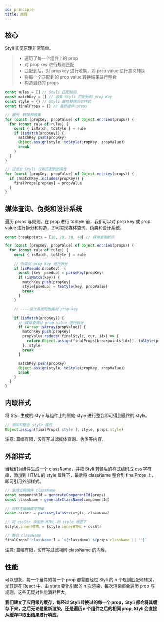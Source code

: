 ```yaml
---
id: principle
title: 原理
---
```


## 核心

Styli 实现原理非常简单。

> - 遍历了每一个组件上的 prop
> - 对 prop key 进行规则匹配
> - 匹配到后，对 prop key 进行收集，对 prop value 进行意义转换
> - 将每一个匹配到的 prop value 转换结果进行整合
> - 构造最终的 props

```ts
const rules = [] // Styli 匹配规则
const matchKey = [] // 收集 Styli 匹配到的 prop Key
const style = {} // Styli 属性转换后的样式
const finalProps = {} // 最终组件 props

// 遍历、转换和收集
for (const [propKey, propValue] of Object.entries(props)) {
  for (const rule of rules) {
    const { isMatch, toStyle } = rule
    if (isMatch(propKey)) {
      matchKey.push(propKey)
      Object.assign(style, toStyle(propKey, propValue))
      break
    }
  }
}

// 过滤出 Styli 没有匹配到的属性
for (const [propKey, propValue] of Object.entries(props)) {
  if (!matchKey.includes(propKey)) {
    finalProps[propKey] = propValue
  }
}
```

## 媒体查询、伪类和设计系统

遍历 props 与规则，在 prop 进行 toStyle 前，我们可以对 prop key 或 prop value 进行拆分和构造，即可实现媒体查询、伪类和设计系统。

```ts
const breakpoints = [10, 20, 30, 40] // 媒体查询断点

for (const [propKey, propValue] of Object.entries(props)) {
  for (const rule of rules) {
    const { isMatch, toStyle } = rule

    // 伪类对 prop key 进行拆分
    if (isPseudo(propKey)) {
      const [key, pseduo] = parseKey(propKey)
      if (isMatch(key)) {
        matchKey.push(propKey)
        style[pseduo] = toStyle(key, propValue)
        break
      }
    }

    // ----设计系统同伪类对 prop key

    if (isMatch(propKey)) {
      // 媒体查询对 prop value 进行拆分
      if (Array.isArray(propValue)) {
        matchKey.push(propKey)
        propValue.reduce((finalStyle, cur, idx) => {
          return Object.assign(finalProps[breakpoints[idx]], toStyle(propKey, cur))
        }, style)
        break
      }

      matchKey.push(propKey)
      Object.assign(style, toStyle(propKey, propValue))
      break
    }
  }
}
```

## 内联样式

将 Styli 生成的 style 与组件上的原始 style 进行整合即可得到最终的 style。

```ts
// 添加和整合 style 属性
Object.assign(finalProps['style'], style, props.style)
```

注意: 篇幅有限，没有写过滤媒体查询、伪类等内容。

## 外部样式

当我们为组件生成一个 className，并把 Styli 转换后的样式编码成 css 字符串，添加到 HTML 的 style 属性下，最后将 className 整合到 finalProps 上，即可引用外部样式。

```ts
// 生成当前组件 className
const componentId = generateComponentId(props)
const className = generateClassName(componentId)

// 将样式编码成字符串
const cssStr = parseStyleToStr(style, className)

// 将 cssStr 添加到 HTML 的 style 标签下
$style.innerHTML = $style.innerHTML + cssStr

// 整合 className
finalProps['className'] = `${className} ${props.className || ''}`
```

注意: 篇幅有限，没有写过滤相同 className 的内容。

## 性能

可以想象，每一个组件的每一个 prop 都需要经过 Styli 的 n 个规则匹配和转换，尤其是在 React 中，由 state 变化引起的 n 次渲染，每次渲染都会遍历 prop 与规则，这些无疑对性能消耗巨大。

**我们建立了应用级的缓存，每经过 Styli 转换过的每一个 prop，Styli 都会将其缓存下来，之后无论是重新渲染，还是遍历 n 个组件之后的相同 prop, Styli 会直接从缓存中取出结果进行响应。**
